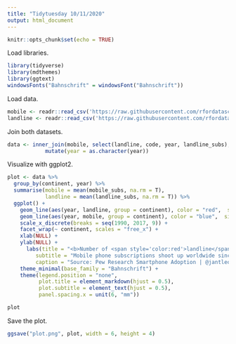 ```yaml
---
title: "Tidytuesday 10/11/2020"
output: html_document
---
```


```r
knitr::opts_chunk$set(echo = TRUE)
```

Load libraries.

```r
library(tidyverse)
library(mdthemes)
library(ggtext)
windowsFonts("Bahnschrift" = windowsFont("Bahnschrift"))
```

Load data.

```r
mobile <- readr::read_csv('https://raw.githubusercontent.com/rfordatascience/tidytuesday/master/data/2020/2020-11-10/mobile.csv')
landline <- readr::read_csv('https://raw.githubusercontent.com/rfordatascience/tidytuesday/master/data/2020/2020-11-10/landline.csv')
```

Join both datasets.

```r
data <- inner_join(mobile, select(landline, code, year, landline_subs), by = c("code", "year")) %>% 
            mutate(year = as.character(year))
```

Visualize with ggplot2.

```r
plot <- data %>% 
  group_by(continent, year) %>% 
  summarise(mobile = mean(mobile_subs, na.rm = T),
            landline = mean(landline_subs, na.rm = T)) %>% 
  ggplot() +
    geom_line(aes(year, landline, group = continent), color = "red",  size = .8) +
    geom_line(aes(year, mobile, group = continent), color = "blue",  size = .8) +
    scale_x_discrete(breaks = seq(1990, 2017, 9)) +
    facet_wrap(~ continent, scales = "free_x") +
    xlab(NULL) +
    ylab(NULL) +
      labs(title = "<b>Number of <span style='color:red'>landline</span> and <span style='color:blue'>mobile</span> subscriptions per 100 (1990-2017)",
         subtitle = "Mobile phone subscriptions shoot up worldwide since the end of '90s",
         caption = "Source: Pew Research Smartphone Adoption | @jantleon") +
    theme_minimal(base_family = "Bahnschrift") +
    theme(legend.position = "none",
          plot.title = element_markdown(hjust = 0.5),
          plot.subtitle = element_text(hjust = 0.5),
          panel.spacing.x = unit(6, "mm"))

plot
```

Save the plot.

```r
ggsave("plot.png", plot, width = 6, height = 4)
```

